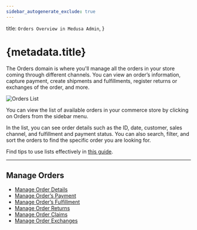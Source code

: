 ```yaml
---
sidebar_autogenerate_exclude: true
---
```


  title: `Orders Overview in Medusa Admin`,
}

# {metadata.title}

The Orders domain is where you'll manage all the orders in your store coming through different channels. You can view an order’s information, capture payment, create shipments and fulfillments, register returns or exchanges of the order, and more.

![Orders List](https://res.cloudinary.com/dza7lstvk/image/upload/v1739542797/User%20Guide/Screenshot_2025-02-14_at_4.19.37_PM_czal8i.png)

You can view the list of available orders in your commerce store by clicking on Orders from the sidebar menu.

In the list, you can see order details such as the ID, date, customer, sales channel, and fulfillment and payment status. You can also search, filter, and sort the orders to find the specific order you are looking for.

<Note title="Tip">

Find tips to use lists effectively in [this guide](../tips/lists/page.mdx).

</Note>

---

## Manage Orders

- [Manage Order Details](./manage/page.mdx)
- [Manage Order’s Payment](./payments/page.mdx)
- [Manage Order’s Fulfillment](./fulfillments/page.mdx)
- [Manage Order Returns](./returns/page.mdx)
- [Manage Order Claims](./claims/page.mdx)
- [Manage Order Exchanges](./exchanges/page.mdx)
 